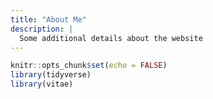 ```yaml
---
title: "About Me"
description: |
  Some additional details about the website
---
```


```r
knitr::opts_chunk$set(echo = FALSE)
library(tidyverse)
library(vitae)
```



